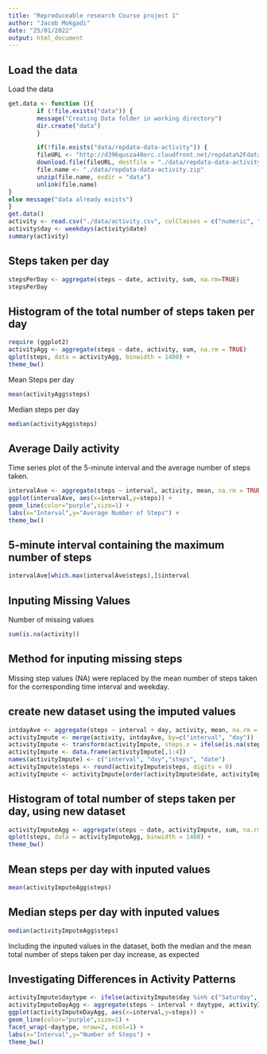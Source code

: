 ---
title: "Reproduceable research Course project 1"
author: "Jacob Mokgadi"
date: "25/01/2022"
output: html_document
---



## Load the data
Load the data

```{r}
get.data <- function (){
        if (!file.exists("data")) {
        message("Creating Data folder in working directory")
        dir.create("data")
        }

        if(!file.exists("data/repdata-data-activity")) {
        fileURL <- "http://d396qusza40orc.cloudfront.net/repdata%2Fdata%2Factivity.zip"
        download.file(fileURL, destfile = "./data/repdata-data-activity.zip")
        file.name <- "./data/repdata-data-activity.zip"
        unzip(file.name, exdir = "data")
        unlink(file.name)
}
else message("data already exists")
}
get.data()
activity <- read.csv("./data/activity.csv", colClasses = c("numeric", "Date", "numeric"))
activity$day <- weekdays(activity$date)
summary(activity)
```
## Steps taken per day

```{r}
stepsPerDay <- aggregate(steps ~ date, activity, sum, na.rm=TRUE)
stepsPerDay
```
## Histogram of the total number of steps taken per day

```{r}
require (ggplot2)
activityAgg <- aggregate(steps ~ date, activity, sum, na.rm = TRUE)
qplot(steps, data = activityAgg, binwidth = 1400) +
theme_bw()
```

Mean Steps per day
```{r}
mean(activityAgg$steps)
```

Median steps per day
```{r}
median(activityAgg$steps)
```

## Average Daily activity
Time series plot of the 5-minute interval and the average number of steps taken.

```{r}
intervalAve <- aggregate(steps ~ interval, activity, mean, na.rm = TRUE)
ggplot(intervalAve, aes(x=interval,y=steps)) + 
geom_line(color="purple",size=1) +  
labs(x="Interval",y="Average Number of Steps") +
theme_bw()
```

## 5-minute interval containing the maximum number of steps
```{r}
intervalAve[which.max(intervalAve$steps),]$interval
```

## Inputing Missing Values

Number of missing values
```{r}
sum(is.na(activity))
```

## Method for inputing missing steps
Missing step values (NA) were replaced by the mean number of steps taken for the corresponding time interval and weekday. 

## create new dataset using the imputed values
```{r}
intdayAve <- aggregate(steps ~ interval + day, activity, mean, na.rm = TRUE)
activityImpute <- merge(activity, intdayAve, by=c("interval", "day"))
activityImpute <- transform(activityImpute, steps.x = ifelse(is.na(steps.x),steps.y,steps.x))
activityImpute <- data.frame(activityImpute[,1:4])
names(activityImpute) <- c("interval", "day","steps", "date")
activityImpute$steps <- round(activityImpute$steps, digits = 0)
activityImpute <- activityImpute[order(activityImpute$date, activityImpute$interval),]
```

## Histogram of total number of steps taken per day, using new dataset

```{r}
activityImputeAgg <- aggregate(steps ~ date, activityImpute, sum, na.rm = TRUE)
qplot(steps, data = activityImputeAgg, binwidth = 1400) +
theme_bw()
```

## Mean steps per day with inputed values
```{r}
mean(activityImputeAgg$steps)
```

## Median steps per day with inputed values
```{r}
median(activityImputeAgg$steps)
```
Including the inputed values in the dataset, both the median and the mean total number of steps taken per day increase, as expected


## Investigating Differences in Activity Patterns
```{r}
activityImpute$daytype <- ifelse(activityImpute$day %in% c("Saturday", "Sunday"),"Weekend", "Weekday")
activityImputeDayAgg <- aggregate(steps ~ interval + daytype, activityImpute, mean)
ggplot(activityImputeDayAgg, aes(x=interval,y=steps)) + 
geom_line(color="purple",size=1) + 
facet_wrap(~daytype, nrow=2, ncol=1) + 
labs(x="Interval",y="Number of Steps") +
theme_bw()
```






